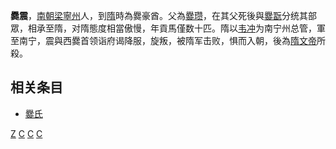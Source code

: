 {{unreferenced|time=2011-07-24T11:08:42+00:00}}
'''爨震'''，[[南朝|南朝]][[梁|梁]][[寧州|寧州]]人，到[[隋|隋]]時為爨豪酋。父為[[爨瓒|爨瓒]]，在其父死後與[[爨翫|爨翫]]分统其部眾，相承至隋，对隋態度相當傲慢，年貢馬僅数十匹。隋以[[韦冲|韦冲]]为南宁州总管，軍至南宁，震與西爨首领诣府谒降服，旋叛，被隋军击败，惧而入朝，後為[[隋文帝|隋文帝]]所殺。
==相关条目==
*[[爨氏|爨氏]]
{{爨氏首領}}
[[分类:爨姓|Z]]
[[分类:南梁|C]]
[[分类:隋朝人|C]]
[[分类:寧州人|C]]